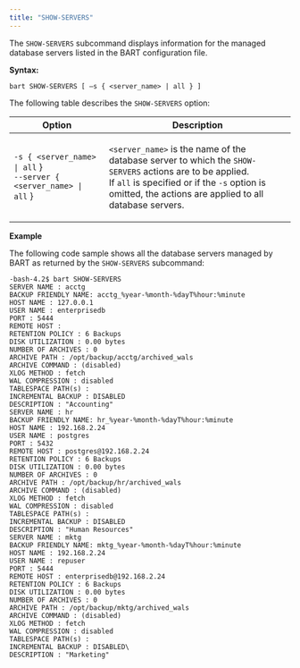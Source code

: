 ```yaml
---
title: "SHOW-SERVERS"
---
```




The `SHOW-SERVERS` subcommand displays information for the managed database servers listed in the BART configuration file.

**Syntax:**

``` text
bart SHOW-SERVERS [ –s { <server_name> | all } ]
```

The following table describes the `SHOW-SERVERS` option:

<table><thead><tr class="header"><th>Option</th><th>Description</th></tr></thead><tbody><tr class="odd"><td><p><code>-s &#123; &lt;server_name&gt; | all</code> &#125;<br />
<code>--server &#123; &lt;server_name&gt; | all</code> &#125;</p></td><td><p><code>&lt;server_name&gt;</code> is the name of the database server to which the <code>SHOW-SERVERS</code> actions are to be applied.<br />
If <code>all</code> is specified or if the <code>-s</code> option is omitted, the actions are applied to all database servers.</p></td></tr></tbody></table>

**Example**

The following code sample shows all the database servers managed by BART as returned by the `SHOW-SERVERS` subcommand:

``` text
-bash-4.2$ bart SHOW-SERVERS
SERVER NAME : acctg
BACKUP FRIENDLY NAME: acctg_%year-%month-%dayT%hour:%minute
HOST NAME : 127.0.0.1
USER NAME : enterprisedb
PORT : 5444
REMOTE HOST :
RETENTION POLICY : 6 Backups
DISK UTILIZATION : 0.00 bytes
NUMBER OF ARCHIVES : 0
ARCHIVE PATH : /opt/backup/acctg/archived_wals
ARCHIVE COMMAND : (disabled)
XLOG METHOD : fetch
WAL COMPRESSION : disabled
TABLESPACE PATH(s) :
INCREMENTAL BACKUP : DISABLED
DESCRIPTION : "Accounting"
SERVER NAME : hr
BACKUP FRIENDLY NAME: hr_%year-%month-%dayT%hour:%minute
HOST NAME : 192.168.2.24
USER NAME : postgres
PORT : 5432
REMOTE HOST : postgres@192.168.2.24
RETENTION POLICY : 6 Backups
DISK UTILIZATION : 0.00 bytes
NUMBER OF ARCHIVES : 0
ARCHIVE PATH : /opt/backup/hr/archived_wals
ARCHIVE COMMAND : (disabled)
XLOG METHOD : fetch
WAL COMPRESSION : disabled
TABLESPACE PATH(s) :
INCREMENTAL BACKUP : DISABLED
DESCRIPTION : "Human Resources"
SERVER NAME : mktg
BACKUP FRIENDLY NAME: mktg_%year-%month-%dayT%hour:%minute
HOST NAME : 192.168.2.24
USER NAME : repuser
PORT : 5444
REMOTE HOST : enterprisedb@192.168.2.24
RETENTION POLICY : 6 Backups
DISK UTILIZATION : 0.00 bytes
NUMBER OF ARCHIVES : 0
ARCHIVE PATH : /opt/backup/mktg/archived_wals
ARCHIVE COMMAND : (disabled)
XLOG METHOD : fetch
WAL COMPRESSION : disabled
TABLESPACE PATH(s) :
INCREMENTAL BACKUP : DISABLED\
DESCRIPTION : "Marketing"
```
